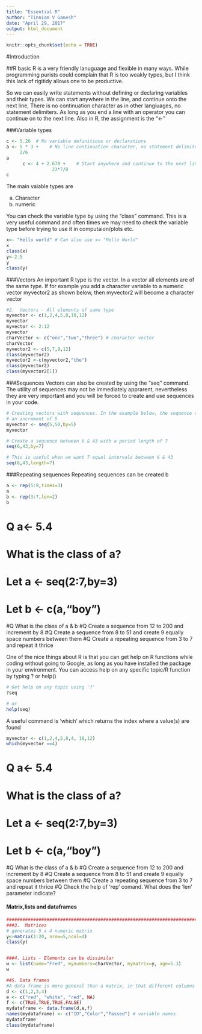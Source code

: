 ```yaml
---
title: "Essential R"
author: "Tinniam V Ganesh"
date: "April 29, 2017"
output: html_document
---
```


```r
knitr::opts_chunk$set(echo = TRUE)
```

#Introduction

##R basic
R is a very friendly lanuguage and flexible in many ways. While programming purists could complain 
that R is too weakly types, but I think this lack of rigitidy allows one to be productive.

So we can easily write statements without defining or declaring variables and their types. We can start
anywhere in the line, and continue onto the next line, There is no continuation character as in other
langiuages, no statement delimiters. As long as you end a line with an operator you can continue 
on to the next line. Also in R, the assignment is the "<-"

###Variable types
```r
c <- 5.26  # No variable definitions or declarations
a <- 5 * 3 +    # No line continuation character, no statement delimiters
     2/6
a
      c <- 4 + 2.679 +    # Start anywhere and continue to the next line by ending the line with an operator
                 23*7/8
c
```
The main vaiable types are 

a) Character
b) numeric

You can check the variable type by using the "class" command. This is a very useful command
and often times we may need to check the variable type before trying to use it in computaion/plots etc.
```r
x<- "Hello world" # Can also use x= "Hello World"
x
class(x)
y<-2.5
y
class(y)

```

###Vectors
An important R type is the vector. In a vector all elements are of the same type. If for example
you add a character variable to a numeric vector myvector2 as shown below, then myvector2 will become
a character vector
```r
#2.  Vectors - All elements of same type
myvector <- c(1,2,4,5,8,10,12)
myvector
myvector <- 2:12
myvector
charVector <- c("one","two","three") # character vector
charVector
myvector2 <- c(5,7,9,12)
class(myvector2)
myvector2 <-c(myvector2,"the")
class(myvector2)
class(myvector2[1])
```

###Sequences
Vectors can also be created by using the "seq" command. The utility of sequences may not be immediately
apprarent, nevertheless they are very important and you will be forced to create and use
sequences in your code.
```r
# Creating vectors with sequences. In the example below, the sequence starts at 5 and ends at 50 with
# an increment of 5
myvector <- seq(5,50,by=5)
myvector

# Create a sequence between 6 & 43 with a period length of 7
seq(6,43,by=7)

# This is useful when we want 7 equal intervals between 6 & 43
seq(6,43,length=7)

```


###Repeating sequences
Repeating sequences can be created b
```r
a <- rep(5:9,times=3)
a
b <- rep(3:7,len=2)
b
```
# Q a<- 5.4
# What is the class of a?
# Let a <- seq(2:7,by=3)
# Let b <- c(a,"boy")
#Q What is the class of a & b
#Q Create a sequence from 12 to 200 and increment by 8
#Q Create a sequence from 8 to 51 and create 9 equally space numbers between them
#Q Create a repeating sequence from 3 to 7 and repeat it thrice


One of the nice things about R is that you can get help on R functions while coding without
going to Google, as long as you have installed the package in your environment. You can access
help on any specific topic/R function by typing ?<function> or help(<function>)
```r
# Get help on any topic using '?'
?seq

# or
help(seq)

```

A useful command is 'which' which returns the index where a value(s) are found
```r

myvector <- c(1,2,4,5,8,4, 10,12)
which(myvector ==4)
```

# Q a<- 5.4
# What is the class of a?
# Let a <- seq(2:7,by=3)
# Let b <- c(a,"boy")
#Q What is the class of a & b
#Q Create a sequence from 12 to 200 and increment by 8
#Q Create a sequence from 8 to 51 and create 9 equally space numbers between them
#Q Create a repeating sequence from 3 to 7 and repeat it thrice
#Q Check the help of 'rep' comand. What does the 'len' parameter indicate?

#### Matrix,lists and dataframes
```r
#################################################################################
###3.  Matrices
# generates 5 x 4 numeric matrix
y<-matrix(1:20, nrow=5,ncol=4)
class(y)


###4. Lists - Elements can be dissimilar
w <- list(name="Fred", mynumbers=charVector, mymatrix=y, age=5.3)
w

##5. Data frames
#A data frame is more general than a matrix, in that different columns can have different mode
d <- c(1,2,3,4)
e <- c("red", "white", "red", NA)
f <- c(TRUE,TRUE,TRUE,FALSE)
mydataframe <- data.frame(d,e,f)
names(mydataframe) <- c("ID","Color","Passed") # variable names
mydataframe
class(mydataframe)

```

